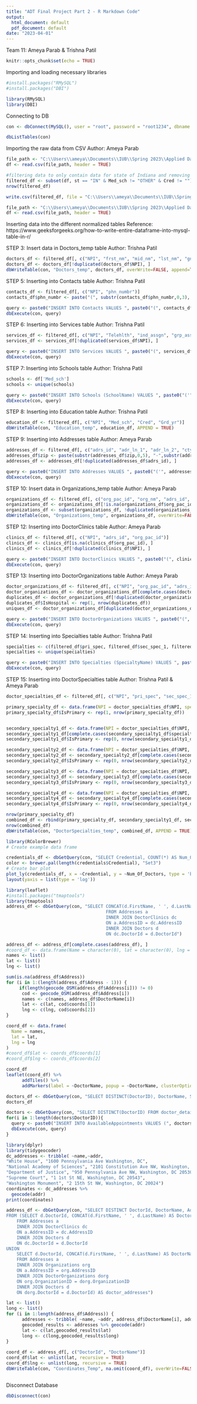 ```yaml
---
title: "ADT Final Project Part 2 - R Markdown Code"
output:
  html_document: default
  pdf_document: default
date: "2023-04-01"
---
```


Team 11: Ameya Parab & Trishna Patil

```r
knitr::opts_chunk$set(echo = TRUE)
```


Importing and loading necessary libraries

```r
#install.packages("RMySQL")
#install.packages("DBI")

library(RMySQL)
library(DBI)
```


Connecting to DB

```r
con <- dbConnect(MySQL(), user = "root", password = "root1234", dbname = "doctors_db", host = "34.170.21.186", bulk = TRUE, prefer_large_objects = TRUE)

dbListTables(con)
```

Importing the raw data from CSV
Author: Ameya Parab

```r
file_path <- "C:\\Users\\ameya\\Documents\\IUB\\Spring 2023\\Applied Database Technologies\\Project\\DAC_NationalDownloadableFile.csv"
df <- read.csv(file_path, header = TRUE)

#filtering data to only contain data for state of Indiana and removing rows having null values for certain columns
filtered_df <- subset(df, st == "IN" & Med_sch != "OTHER" & Cred != "")
nrow(filtered_df)

write.csv(filtered_df, file = "C:\\Users\\ameya\\Documents\\IUB\\Spring 2023\\Applied Database Technologies\\Project\\filtered_df.csv", row.names = FALSE)

```


```r
file_path <- "C:\\Users\\ameya\\Documents\\IUB\\Spring 2023\\Applied Database Technologies\\Project\\DAC_NationalDownloadableFile.csv"
df <- read.csv(file_path, header = TRUE)
```

Inserting data into the different normalized tables 
Reference: https://www.geeksforgeeks.org/how-to-write-entire-dataframe-into-mysql-table-in-r/

STEP 3: Insert data in Doctors_temp table 
Author: Trishna Patil

```r
doctors_df <- filtered_df[, c("NPI", "frst_nm", "mid_nm", "lst_nm", "gndr")]
doctors_df <- doctors_df[!duplicated(doctors_df$NPI), ]
dbWriteTable(con, "Doctors_temp", doctors_df, overWrite=FALSE, append=TRUE)
```

STEP 5: Inserting into Contacts table
Author: Trishna Patil

```r
contacts_df <- filtered_df[, c("NPI", "phn_numbr")]
contacts_df$phn_numbr <- paste("(", substr(contacts_df$phn_numbr,0,3), ") -", substr(contacts_df$phn_numbr,4,6), "-",  substr(contacts_df$phn_numbr,7,10))

query <- paste0("INSERT INTO Contacts VALUES ", paste0("(", contacts_df$NPI, ", '", contacts_df$phn_numbr, "')", collapse = ", "))
dbExecute(con, query)
```

STEP 6: Inserting into Services table
Author: Trishna Patil

```r
services_df <- filtered_df[, c("NPI", "Telehlth", "ind_assgn", "grp_assgn")]
services_df <- services_df[!duplicated(services_df$NPI), ]

query <- paste0("INSERT INTO Services VALUES ", paste0("(", services_df$NPI, ", '", services_df$Telehlth, "', '", services_df$ind_assgn, "', '", services_df$grp_assgn, "')", collapse = ", "))
dbExecute(con, query)
```

STEP 7: Inserting into Schools table
Author: Trishna Patil

```r
schools <- df['Med_sch']
schools <- unique(schools)

query <- paste0("INSERT INTO Schools (SchoolName) VALUES ", paste0("('", schools, "')", collapse = ", "))
dbExecute(con, query)
```


STEP 8: Inserting into Education table
Author: Trishna Patil

```r
education_df <- filtered_df[, c("NPI", "Med_sch", "Cred", "Grd_yr")]
dbWriteTable(con, "Education_temp", education_df, APPEND = TRUE)

```


STEP 9: Inserting into Addresses table
Author: Ameya Parab

```r
addresses_df <- filtered_df[, c("adrs_id", "adr_ln_1", "adr_ln_2", "cty", "st", "zip")]
addresses_df$zip <- paste(substr(addresses_df$zip,0,5), "-",substr(addresses_df$zip,6,9))
addresses_df <- addresses_df[!duplicated(addresses_df$adrs_id), ]

query <- paste0("INSERT INTO Addresses VALUES ", paste0("('", addresses_df$adrs_id, "', '", addresses_df$adr_ln_1, "', '", addresses_df$adr_ln_2, "', '", addresses_df$cty, "', '", addresses_df$st, "', '", addresses_df$zip, "')", collapse = ", "))
dbExecute(con, query)
```

STEP 10: Insert data in Organizations_temp table 
Author: Ameya Parab

```r
organizations_df <- filtered_df[, c("org_pac_id", "org_nm", "adrs_id", "num_org_mem")]
organizations_df <- organizations_df[!is.na(organizations_df$org_pac_id), ]
organizations_df <- subset(organizations_df, !duplicated(organizations_df$org_pac_id))
dbWriteTable(con, "Organizations_temp", organizations_df, overWrite=FALSE, append=TRUE)
```

STEP 12: Inserting into DoctorClinics table
Author: Ameya Parab

```r
clinics_df <- filtered_df[, c("NPI", "adrs_id", "org_pac_id")]
clinics_df <- clinics_df[is.na(clinics_df$org_pac_id), ]
clinics_df <- clinics_df[!duplicated(clinics_df$NPI), ]

query <- paste0("INSERT INTO DoctorClinics VALUES ", paste0("(", clinics_df$NPI, ", '", clinics_df$adrs_id, "')", collapse = ", "))
dbExecute(con, query)
```

STEP 13: Inserting into DoctorOrganizations table
Author: Ameya Parab

```r
doctor_organizations_df <- filtered_df[, c("NPI", "org_pac_id", "adrs_id")]
doctor_organizations_df <- doctor_organizations_df[complete.cases(doctor_organizations_df$org_pac_id), ]
duplicates_df <- doctor_organizations_df[!duplicated(doctor_organizations_df$adrs_id), ]
duplicates_df$IsHospital <- rep(1, nrow(duplicates_df))
uniques_df <- doctor_organizations_df[duplicated(doctor_organizations_df$adrs_id), ]

query <- paste0("INSERT INTO DoctorOrganizations VALUES ", paste0("(", duplicates_df$NPI, ", '", duplicates_df$org_pac_id, "', '", duplicates_df$IsHospital, "')", collapse = ", "))
dbExecute(con, query)
```

STEP 14: Inserting into Specialties table
Author: Trishna Patil

```r
specialties <- c(filtered_df$pri_spec, filtered_df$sec_spec_1, filtered_df$sec_spec_2, filtered_df$sec_spec_3, filtered_df$sec_spec_4)
specialties <- unique(specialties)

query <- paste0("INSERT INTO Specialties (SpecialtyName) VALUES ", paste0("('", specialties, "')", collapse = ", "))
dbExecute(con, query)
```

STEP 15: Inserting into DoctorSpecialties table
Author: Trishna Patil & Ameya Parab

```r
doctor_specialties_df <- filtered_df[, c("NPI", "pri_spec", "sec_spec_1", "sec_spec_2", "sec_spec_3", "sec_spec_4")]

primary_specialty_df <- data.frame(NPI = doctor_specialties_df$NPI, specialty = doctor_specialties_df$pri_spec)
primary_specialty_df$IsPrimary <- rep(1, nrow(primary_specialty_df))


secondary_specialty1_df <- data.frame(NPI = doctor_specialties_df$NPI, specialty = doctor_specialties_df$sec_spec_1)
secondary_specialty1_df[complete.cases(secondary_specialty1_df$specialty), ]
secondary_specialty1_df$IsPrimary <- rep(0, nrow(secondary_specialty1_df))

secondary_specialty2_df <- data.frame(NPI = doctor_specialties_df$NPI, specialty = doctor_specialties_df$sec_spec_2)
secondary_specialty2_df <- secondary_specialty2_df[complete.cases(secondary_specialty2_df$specialty), ]
secondary_specialty2_df$IsPrimary <- rep(0, nrow(secondary_specialty2_df))

secondary_specialty3_df <- data.frame(NPI = doctor_specialties_df$NPI, specialty = doctor_specialties_df$sec_spec_3)
secondary_specialty3_df <- secondary_specialty3_df[complete.cases(secondary_specialty3_df$specialty), ]
secondary_specialty3_df$IsPrimary <- rep(0, nrow(secondary_specialty3_df))

secondary_specialty4_df <- data.frame(NPI = doctor_specialties_df$NPI, specialty = doctor_specialties_df$sec_spec_4)
secondary_specialty4_df <- secondary_specialty4_df[complete.cases(secondary_specialty4_df$specialty), ]
secondary_specialty4_df$IsPrimary <- rep(0, nrow(secondary_specialty4_df))

nrow(primary_specialty_df)
combined_df <- rbind(primary_specialty_df, secondary_specialty1_df, secondary_specialty2_df, secondary_specialty3_df, secondary_specialty4_df)
nrow(combined_df)
dbWriteTable(con, "DoctorSpecialties_temp", combined_df, APPEND = TRUE)
```

```r
library(RColorBrewer)
# Create example data frame

credentials_df <- dbGetQuery(con, "SELECT Credential, COUNT(*) AS Num_Of_Doctors FROM Education WHERE Credential != '' GROUP BY Credential LIMIT 10")
color <- brewer.pal(length(credentials$Credential), "Set3")
# Create bar plot
plot_ly(credentials_df, x = ~Credential, y = ~Num_Of_Doctors, type = 'bar', colors = list(color)) %>%
layout(yaxis = list(type = 'log'))
```

```r
library(leaflet)
#install.packages("tmaptools")
library(tmaptools)
address_df <- dbGetQuery(con, "SELECT CONCAT(d.FirstName, ' ', d.LastName) AS DoctorName, CONCAT(a.AddressLine1, ', ', a.City, ', ', a.State) AS Address
                                      FROM Addresses a
                                      INNER JOIN DoctorClinics dc
                                      ON a.AddressID = dc.AddressID
                                      INNER JOIN Doctors d
                                      ON dc.DoctorId = d.DoctorId")

address_df <- address_df[complete.cases(address_df), ]
#coord_df <- data.frame(Name = character(0), lat = character(0), lng = character(0))
names <- list()
lat <- list()
lng <- list()

sum(is.na(address_df$Address))
for (i in 1:(length(address_df$Adress - 1))) {
     if(length(geocode_OSM(address_df$Address[i])) != 0)
      cod <- geocode_OSM(address_df$Address[i])
      names <- c(names, address_df$DoctorName[i])
      lat <- c(lat, cod$coords[1])
      lng <- c(lng, cod$coords[2])
}

coord_df <- data.frame(
  Name = names,
  lat = lat,
  lng = lng
)
#coord_df$lat <- coords_df$coords[1]
#coord_df$lng <- coords_df$coords[2]

coord_df
leaflet(coord_df) %>%
      addTiles() %>%
      addMarkers(label = ~DoctorName, popup = ~DoctorName, clusterOptions = markerClusterOptions())
```

```r

doctors_df <- dbGetQuery(con, "SELECT DISTINCT(DoctorID), DoctorName, SpecialtyName, Credential, GraduationYear, Teleconsultation FROM doctor_details")
doctors_df
```


```r

doctors <- dbGetQuery(con, "SELECT DISTINCT(DoctorID) FROM doctor_details LIMIT 10")
for(i in 1:length(doctors$DoctorID)){
  query <- paste0("INSERT INTO AvailableAppointments VALUES (", doctors$DoctorID[i], ",'2023-05-07', '9:00')")
  dbExecute(con, query)
}
```

```r
library(dplyr)
library(tidygeocoder)
dc_addresses <- tribble( ~name,~addr,
"White House", "1600 Pennsylvania Ave Washington, DC",
"National Academy of Sciences", "2101 Constitution Ave NW, Washington, DC 20418",
"Department of Justice", "950 Pennsylvania Ave NW, Washington, DC 20530",
"Supreme Court", "1 1st St NE, Washington, DC 20543",
"Washington Monument", "2 15th St NW, Washington, DC 20024")
coordinates <- dc_addresses %>%
  geocode(addr)
print(coordinates)
```
```r
address_df <- dbGetQuery(con, "SELECT DISTINCT DoctorId, DoctorName, Address 
FROM (SELECT d.DoctorId, CONCAT(d.FirstName, ' ', d.LastName) AS DoctorName, CONCAT(a.AddressLine1, ', ', a.City, ', ', a.State) AS Address
	FROM Addresses a
	INNER JOIN DoctorClinics dc
	ON a.AddressID = dc.AddressID
	INNER JOIN Doctors d
	ON dc.DoctorId = d.DoctorId
UNION 
	SELECT d.DoctorId, CONCAT(d.FirstName, ' ', d.LastName) AS DoctorName, CONCAT(a.AddressLine1, ', ', a.City, ', ', a.State) AS Address
	FROM Addresses a
	INNER JOIN Organizations org
	ON a.AddressID = org.AddressID
	INNER JOIN DoctorOrganizations dorg
	ON org.OrganizationID = dorg.OrganizationID
	INNER JOIN Doctors d
	ON dorg.DoctorId = d.DoctorId) AS doctor_addresses")

lat <- list()
long <- list()
for (i in 1:length(address_df$Address)) {
      addresses <- tribble( ~name, ~addr, address_df$DoctorName[i], address_df$Address[i])
      geocoded_results <- addresses %>% geocode(addr)
      lat <- c(lat,geocoded_results$lat)
      long <- c(long,geocoded_results$long)
}
    
coord_df <- address_df[, c("DoctorId", "DoctorName")]
coord_df$lat <- unlist(lat, recursive = TRUE)
coord_df$lng <- unlist(long, recursive = TRUE)
dbWriteTable(con, "Coordinates_Temp", na.omit(coord_df), overWrite=FALSE, append=TRUE)
```

```r

```

Disconnect Database

```r
dbDisconnect(con)
```